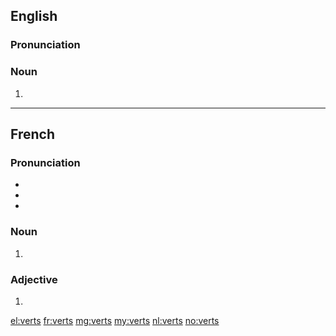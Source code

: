 ==English==

===Pronunciation===
{{rfp|lang=en}}
{{rfap|lang=en}}

===Noun===
{{head|en|plural}}

# {{plural of|vert|lang=en}}

----

==French==

===Pronunciation===
* {{IPA|/vɛʀ/|lang=fr}}
* {{homophones|vair|vaire|ver|verre|verres|vers|vert|lang=fr}}
* {{rhymes|ɛːʀ|lang=fr}}

===Noun===
{{head|fr|plural}} {{m-p}}

# {{plural of|vert|lang=fr}}

===Adjective===
{{fr-adj-form}}

# {{masculine plural of|vert|lang=fr}}

[[el:verts]]
[[fr:verts]]
[[mg:verts]]
[[my:verts]]
[[nl:verts]]
[[no:verts]]